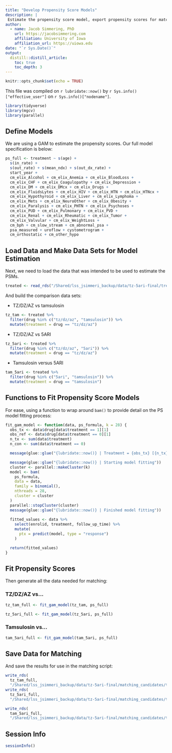 ```yaml
---
title: "Develop Propensity Score Models"
description: |
 Estimate the propensity score model, export propensity scores for matching
author:
  - name: Jacob Simmering, PhD 
    url: https://jacobsimmering.com
    affiliation: University of Iowa
    affiliation_url: https://uiowa.edu
date: "`r Sys.Date()`"
output: 
  distill::distill_article:
    toc: true
    toc_depth: 3
---
```


```r
knitr::opts_chunk$set(echo = TRUE)
```

This file was compiled on `r lubridate::now()` by 
``r Sys.info()["effective_user"]`` on `r Sys.info()["nodename"]`. 

```r
library(tidyverse)
library(mgcv)
library(parallel)
```

## Define Models
We are using a GAM to estimate the propensity scores. Our full model 
specification is below:

```r
ps_full <- treatment ~ s(age) + 
  s(in_rate) + 
  s(out_rate) + s(mean_ndx) + s(out_dx_rate) +
  start_year +
  cm_elix_Alcohol + cm_elix_Anemia + cm_elix_BloodLoss +
  cm_elix_CHF + cm_elix_Coagulopathy + cm_elix_Depression +
  cm_elix_DM + cm_elix_DMcx + cm_elix_Drugs +
  cm_elix_FluidsLytes + cm_elix_HIV + cm_elix_HTN + cm_elix_HTNcx +
  cm_elix_Hypothyroid + cm_elix_Liver + cm_elix_Lymphoma +
  cm_elix_Mets + cm_elix_NeuroOther + cm_elix_Obesity +
  cm_elix_Paralysis + cm_elix_PHTN + cm_elix_Psychoses +
  cm_elix_PUD + cm_elix_Pulmonary + cm_elix_PVD +
  cm_elix_Renal + cm_elix_Rheumatic + cm_elix_Tumor +
  cm_elix_Valvular + cm_elix_WeightLoss +
  cm_bph + cm_slow_stream + cm_abnormal_psa +
  psa_measured + uroflow + cystometrogram +
  cm_orthostatic + cm_other_hypo
```

## Load Data and Make Data Sets for Model Estimation
Next, we need to load the data that was intended to be used to estimate the 
PSMs.

```r
treated <- read_rds("/Shared/lss_jsimmeri_backup/data/tz-5ari-final/treated_model_data.rds")
```

And build the comparison data sets:

- TZ/DZ/AZ vs tamsulosin


```r
tz_tam <- treated %>%
  filter(drug %in% c("tz/dz/az", "tamsulosin")) %>%
  mutate(treatment = drug == "tz/dz/az")
```

- TZ/DZ/AZ vs 5ARI

```r
tz_5ari <- treated %>%
  filter(drug %in% c("tz/dz/az", "5ari")) %>%
  mutate(treatment = drug == "tz/dz/az")
```

- Tamsulosin versus 5ARI

```r
tam_5ari <- treated %>%
  filter(drug %in% c("5ari", "tamsulosin")) %>%
  mutate(treatment = drug == "tamsulosin")
```

## Functions to Fit Propensity Score Models
For ease, using a function to wrap around `bam()` to provide detail on the 
PS model fitting process:

```r
fit_gam_model <- function(data, ps_formula, k = 28) {
  obs_tx <- data$drug[data$treatment == 1][1]
  obs_ref <- data$drug[data$treatment == 0][1]
  n_tx <- sum(data$treatment)
  n_con <- sum(data$treatment == 0)

  message(glue::glue("{lubridate::now()} | Treatment = {obs_tx} [{n_tx}] | Ref = {obs_ref} [{n_con}]"))

  message(glue::glue("{lubridate::now()} | Starting model fitting"))
  cluster <- parallel::makeCluster(k)
  model <- bam(
    ps_formula,
    data = data,
    family = binomial(),
    nthreads = 28,
    cluster = cluster
  )
  parallel::stopCluster(cluster)
  message(glue::glue("{lubridate::now()} | Finished model fitting"))
  
  fitted_values <- data %>%
    select(enrolid, treatment, follow_up_time) %>%
    mutate(
      ptx = predict(model, type = "response")
    )

  return(fitted_values)
}
```

## Fit Propensity Scores
Then generate all the data needed for matching:

### TZ/DZ/AZ vs...
```r
tz_tam_full <- fit_gam_model(tz_tam, ps_full)
```

```r
tz_5ari_full <- fit_gam_model(tz_5ari, ps_full)
```

### Tamsulosin vs...
```r
tam_5ari_full <- fit_gam_model(tam_5ari, ps_full)
```

## Save Data for Matching
And save the results for use in the matching script: 

```r
write_rds(
  tz_tam_full,
  "/Shared/lss_jsimmeri_backup/data/tz-5ari-final/matching_candidates/tz_tam.rds")
write_rds(
  tz_5ari_full,
  "/Shared/lss_jsimmeri_backup/data/tz-5ari-final/matching_candidates/tz_5ari.rds")

write_rds(
  tam_5ari_full,
  "/Shared/lss_jsimmeri_backup/data/tz-5ari-final/matching_candidates/tam_5ari.rds")
```

## Session Info
```r
sessionInfo()
```